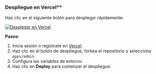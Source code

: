 ### Despliegue en Vercel\*\*

Haz clic en el siguiente botón para desplegar rápidamente:

[![Desplegar en Vercel](https://vercel.com/button)](https://vercel.com/new/clone?demo-description=PPanel%20es%20una%20herramienta%20de%20panel%20proxy%20abierto%20pura%2C%20profesional%20y%20perfecta%2C%20diseñada%20para%20ser%20tu%20opción%20ideal%20para%20el%20aprendizaje%20y%20uso%20práctico&demo-image=https%3A%2F%2Furlscan.io%2Fliveshot%2F%3Fwidth%3D1920%26height%3D1080%26url%3Dhttps%3A%2F%2Fadmin.ppanel.dev&demo-title=PPanel%20Admin%20Web&demo-url=https%3A%2F%2Fadmin.ppanel.dev%2F&from=.&project-name=ppanel-admin-web&repository-name=ppanel-web&repository-url=https%3A%2F%2Fgithub.com%2Fperfect-panel%2Fppanel-web&root-directory=apps%2Fadmin&skippable-integrations=1)

**Pasos:**

1. Inicia sesión o regístrate en [Vercel](https://vercel.com/) .
2. Haz clic en el botón de despliegue, forkea el repositorio y selecciona `apps/admin`.
3. Configura las variables de entorno.
4. Haz clic en **Deploy** para comenzar el despliegue.



<Giscus />
